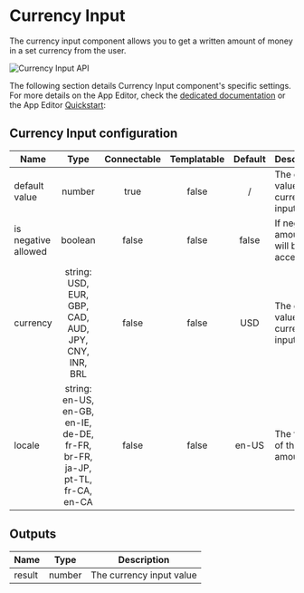 

# Currency Input

The currency input component allows you to get a written amount of money in a set currency from the user.

![Currency Input API](../../assets/apps/4_app_component_library/currency.png.webp)

The following section details Currency Input component's specific settings. For more details on the App Editor, check the [dedicated documentation](../0_app_editor/index.mdx) or the App Editor [Quickstart](../../getting_started/7_apps_quickstart/index.mdx):

<div class="grid grid-cols-2 gap-6 mb-4">
    <DocCard
        color="orange"
        title="App Editor Documentation"
        description="The app editor is a low-code builder to create custom User Interfaces with a mix of drag-and-drop and code."
        href="/docs/apps/app_editor"
    />
    <DocCard
        color="orange"
        title="Apps Quickstart"
        description="Learn how to build your first app in a matter of minutes."
        href="/docs/getting_started/apps_quickstart"
    />
</div>

## Currency Input configuration

| Name                |                                     Type                                     | Connectable | Templatable | Default | Description                              |
| ------------------- | :--------------------------------------------------------------------------: | :---------: | :---------: | :-----: | ---------------------------------------- |
| default value       |                                    number                                    |    true     |    false    |    /    | The default value of the currency input. |
| is negative allowed |                                   boolean                                    |    false    |    false    |  false  | If negative amounts will be accepted.    |
| currency            |             string: USD, EUR, GBP, CAD, AUD, JPY, CNY, INR, BRL              |    false    |    false    |   USD   | The default value of the currency input. |
| locale              | string: en-US, en-GB, en-IE, de-DE, fr-FR, br-FR, ja-JP, pt-TL, fr-CA, en-CA |    false    |    false    |  en-US  | The format of the amount.                |

## Outputs

| Name   |  Type  | Description              |
| ------ | :----: | ------------------------ |
| result | number | The currency input value |
